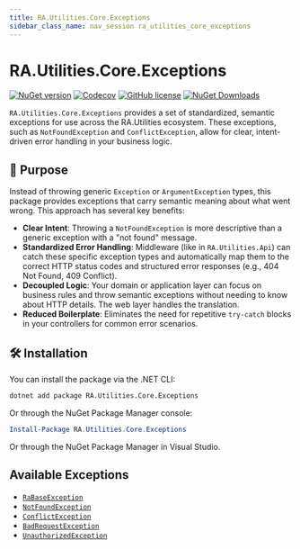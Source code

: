 ```yaml
---
title: RA.Utilities.Core.Exceptions
sidebar_class_name: nav_session ra_utilities_core_exceptions
---
```



<p align="center">
<LogoSvg width={'12rem'} height={'12rem'} />
</p>

# RA.Utilities.Core.Exceptions

[![NuGet version](https://img.shields.io/nuget/v/RA.Utilities.Core.Exceptions?logo=nuget&label=NuGet)](https://www.nuget.org/packages/RA.Utilities.Core.Exceptions/)
[![Codecov](https://codecov.io/github/RedonAlla/RA.Utilities/graph/badge.svg)](https://codecov.io/github/RedonAlla/RA.Utilities)
[![GitHub license](https://img.shields.io/github/license/RedonAlla/RA.Utilities)](https://github.com/RedonAlla/RA.Utilities/blob/main/LICENSE)
[![NuGet Downloads](https://img.shields.io/nuget/dt/RA.Utilities.Core.Exceptions.svg)](https://www.nuget.org/packages/RA.Utilities.Core.Exceptions/)

`RA.Utilities.Core.Exceptions` provides a set of standardized, semantic exceptions for use across the RA.Utilities ecosystem. These exceptions, such as `NotFoundException` and `ConflictException`, allow for clear, intent-driven error handling in your business logic.

## 🎯 Purpose

Instead of throwing generic `Exception` or `ArgumentException` types, this package provides exceptions that carry semantic meaning about what went wrong. This approach has several key benefits:

- **Clear Intent**: Throwing a `NotFoundException` is more descriptive than a generic exception with a "not found" message.
- **Standardized Error Handling**: Middleware (like in `RA.Utilities.Api`) can catch these specific exception types and automatically map them to the correct HTTP status codes and structured error responses (e.g., 404 Not Found, 409 Conflict).
- **Decoupled Logic**: Your domain or application layer can focus on business rules and throw semantic exceptions without needing to know about HTTP details. The web layer handles the translation.
- **Reduced Boilerplate**: Eliminates the need for repetitive `try-catch` blocks in your controllers for common error scenarios.

## 🛠️ Installation

You can install the package via the .NET CLI:

```bash
dotnet add package RA.Utilities.Core.Exceptions
```

Or through the NuGet Package Manager console:

```powershell
Install-Package RA.Utilities.Core.Exceptions
```

Or through the NuGet Package Manager in Visual Studio.

## Available Exceptions
* [`RaBaseException`](./RaBaseException.md)
* [`NotFoundException`](./NotFoundException.md)
* [`ConflictException`](./ConflictException.md)
* [`BadRequestException`](./BadRequestException)
* [`UnauthorizedException`](./UnauthorizedException)